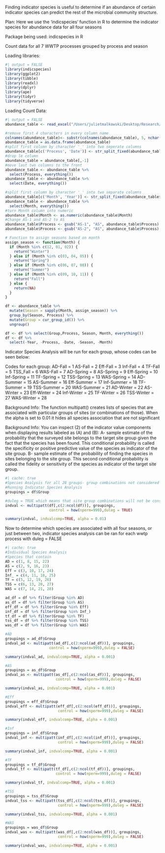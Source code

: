 Finding indicator species is useful to determine if an abundance of certain indicator species can predict the rest of the microbial community structure. 

Plan:
Here we use the 'indicspecies' function in R to determine the indicator species for abundance data for all four seasons

Package being used: indicspecies in R 


Count data for all 7 WWTP processes grouped by process and season

Loading libraries:
```r
#| output = FALSE
library(indicspecies)
library(ggplot2)
library(tibble)
library(readxl)
library(dplyr)
library(ape)
library(tidyr)
library(tidyverse)

```

Loading Count Data:

```r
#| output = FALSE
abundance_table <- read_excel("/Users/julietmalkowski/Desktop/Research/Kinetic_Model/abundance_table.xlsx")

#remove first 4 characters in every column name
colnames(abundance_table)<- substr(colnames(abundance_table), 5, nchar(colnames(abundance_table)))
abundance_table = as.data.frame(abundance_table)
#split first column by character '_' into two seperate columns
abundance_table[c('Process', 'Date')] <- str_split_fixed(abundance_table$le, '_', 2)
#drop le column
abundance_table = abundance_table[,-1]
#move last two columns to the front
abundance_table <- abundance_table %>%
  select(Process, everything())
abundance_table <- abundance_table %>%
  select(Date, everything())

#split first column by character '_' into two separate columns
abundance_table[c('Month', 'Year')] <- str_split_fixed(abundance_table$Date, '/', 2)
abundance_table <- abundance_table %>%
  select(Month, everything())
#turn Month column into numeric
abundance_table$Month <- as.numeric(abundance_table$Month)
#Change AS-1 and AS-2 to AS
abundance_table$Process <- gsub("AS-1", "AS", abundance_table$Process)
abundance_table$Process <- gsub("AS-2", "AS", abundance_table$Process)

# Function to assign seasons based on month
assign_season <- function(Month) {
  if (Month %in% c(12, 01, 02)) {
    return("Winter")
  } else if (Month %in% c(03, 04, 05)) {
    return("Spring")
  } else if (Month %in% c(06, 07, 08)) {
    return("Summer")
  } else if (Month %in% c(09, 10, 11)) {
    return("Fall")
  } else {
    return(NA)
  }
}

df <- abundance_table %>%
  mutate(Season = sapply(Month, assign_season)) %>%
  group_by(Season, Process) %>%
  mutate(Group = cur_group_id()) %>%
  ungroup()

df <- df %>% select(Group,Process, Season, Month, everything())
df <- df %>%
  select(-Year, -Process, -Date, -Season, -Month)

```

Indicator Species Analysis will be run for each group, whose codes can be seen below:

Codes for each group:
AD-Fall = 1
AS-Fall = 2
Eff-Fall = 3
Inf-Fall = 4
TF-Fall = 5
TSS_Fall = 6
WAS-Fall = 7
AD-Spring = 8
AS-Spring = 9
Eff-Spring = 10
Inf-Spring = 11
TF-Spring = 12
TSS-Spring = 13
WAS-Spring = 14
AD-Summer = 15
AS-Summer = 16
Eff-Summer = 17
Inf-Summer = 18
TF-Summer = 19
TSS-Summer = 20
WAS-Summer = 21
AD-Winter = 22
AS-Winter = 23
Eff-Winter = 24
Inf-Winter = 25
TF-Winter = 26
TSS-Winter = 27
WAS-Winter = 28

Background Info:
The function multipatt() creates lists of species that are associated with particular groups of sites (or combinations of those).
When the alpha is set to 0.01 it hides all species association that are not significant

Background Info:
You can inspect (2) of the indicator value components when displaying results labeled as (A) and (B):
A- sample estimate of the probability that the surveyed site belongs to the target site group given the fact that the species has been found. This conditional probability is called the specificity or positive predictive value of the species as indicator of the site group.
B- sample estimate of the probability of finding the species in sites belonging to the site group. This second conditional probability is called the fidelity or sensitivity of the species as indicator of the target site group.

```r
#| cache: true
#Species Analysis for all 28 groups- group combinations not considered
#Running Indicator Species Analysis
groupings = df$Group

#duleg = TRUE which means that site group combinations will not be considered
indval <- multipatt(df[,c(2:ncol(df))], groupings, 
                    control = how(nperm=999),duleg = TRUE) 

summary(indval, indvalcomp=TRUE, alpha = 0.01)
```


Now to determine which species are associated with all four seasons, or just between two, indicator species analysis can be ran for each wwtp process with duleg = FALSE

```r
#| cache: true
#Individual Species Analysis
#Species that contain 
AD = c(1, 8, 15, 22)
AS = c(2, 9, 16, 23)
Eff = c(3, 10, 17, 24)
Inf_ = c(4, 11, 18, 25)
TF = c(5, 12, 19, 26)
TSS = c(6, 13, 20, 27)
WAS = c(7, 14, 21, 28)

ad_df = df %>% filter(Group %in% AD)
as_df = df %>% filter(Group %in% AS)
eff_df = df %>% filter(Group %in% Eff)
inf_df = df %>% filter(Group %in% Inf_)
tf_df = df %>% filter(Group %in% TF)
tss_df = df %>% filter(Group %in% TSS)
was_df = df %>% filter(Group %in% WAS)

#AD
groupings = ad_df$Group
indval_ad <- multipatt(ad_df[,c(2:ncol(ad_df))], groupings, 
                    control = how(nperm=999),duleg = FALSE) 

summary(indval_ad, indvalcomp=TRUE, alpha = 0.001)

#AS
groupings = as_df$Group
indval_as <- multipatt(as_df[,c(2:ncol(as_df))], groupings, 
                       control = how(nperm=999),duleg = FALSE) 

summary(indval_as, indvalcomp=TRUE, alpha = 0.001)

#Eff
groupings = eff_df$Group
indval_eff <- multipatt(eff_df[,c(2:ncol(eff_df))], groupings, 
                        control = how(nperm=999),duleg = FALSE)

summary(indval_eff, indvalcomp=TRUE, alpha = 0.001)

#Inf
groupings = inf_df$Group
indval_inf <- multipatt(inf_df[,c(2:ncol(inf_df))], groupings, 
                        control = how(nperm=999),duleg = FALSE)

summary(indval_inf, indvalcomp=TRUE, alpha = 0.001)

#TF
groupings = tf_df$Group
indval_tf <- multipatt(tf_df[,c(2:ncol(tf_df))], groupings, 
                       control = how(nperm=999),duleg = FALSE)

summary(indval_tf, indvalcomp=TRUE, alpha = 0.001)

#TSS
groupings = tss_df$Group
indval_tss <- multipatt(tss_df[,c(2:ncol(tss_df))], groupings, 
                        control = how(nperm=999),duleg = FALSE)

summary(indval_tss, indvalcomp=TRUE, alpha = 0.001)

#WAS
groupings = was_df$Group
indval_was <- multipatt(was_df[,c(2:ncol(was_df))], groupings, 
                        control = how(nperm=999),duleg = FALSE)

summary(indval_was, indvalcomp=TRUE, alpha = 0.001)

```
